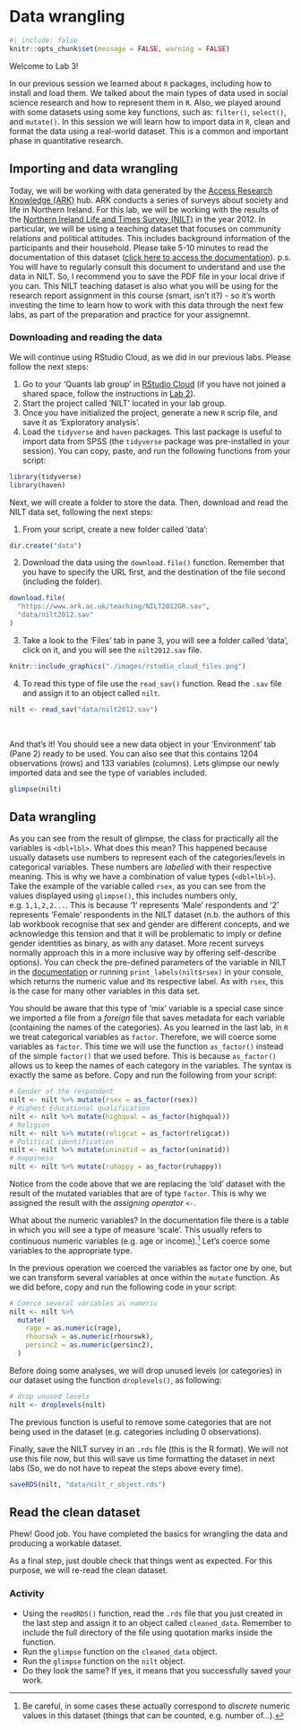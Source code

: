 # Data wrangling

```r
#| include: false
knitr::opts_chunk$set(message = FALSE, warning = FALSE)
```

Welcome to Lab 3!

In our previous session we learned about `R` packages, including how to install and load them. We talked about the main types of data used in social science research and how to represent them in `R`. Also, we played around with some datasets using some key functions, such as: `filter()`, `select()`, and `mutate()`. In this session we will learn how to import data in `R`, clean and format the data using a real-world dataset. This is a common and important phase in quantitative research.

## Importing and data wrangling

Today, we will be working with data generated by the [Access Research Knowledge (ARK)](https://www.ark.ac.uk/ARK/) hub. ARK conducts a series of surveys about society and life in Northern Ireland. For this lab, we will be working with the results of the [Northern Ireland Life and Times Survey (NILT)](https://www.ark.ac.uk/nilt/) in the year 2012. In particular, we will be using a teaching dataset that focuses on community relations and political attitudes. This includes background information of the participants and their household. Please take 5-10 minutes to read the documentation of this dataset ([click here to access the documentation](https://www.ark.ac.uk/teaching/NILT2012TeachingResources.pdf)). p.s. You will have to regularly consult this document to understand and use the data in NILT. So, I recommend you to save the PDF file in your local drive if you can. This NILT teaching dataset is also what you will be using for the research report assignment in this course (smart, isn't it?) - so it's worth investing the time to learn how to work with this data through the next few labs, as part of the preparation and practice for your assignemnt. 

### Downloading and reading the data

We will continue using RStudio Cloud, as we did in our previous labs. Please follow the next steps:

1. Go to your 'Quants lab group' in [RStudio Cloud](https://rstudio.cloud/) (if you have not joined a shared space, follow the instructions in [Lab 2](02-Lab2.qmd#activity)).
2. Start the project called 'NILT' located in your lab group.
3. Once you have initialized the project, generate a new `R` scrip file, and save it as 'Exploratory analysis'.
3. Load the `tidyverse` and `haven` packages. This last package is useful to import data from SPSS (the `tidyverse` package was pre-installed in your session). You can copy, paste, and run the following functions from your script:

```r
library(tidyverse)
library(haven)
```

Next, we will create a folder to store the data. Then, download and read the NILT data set, following the next steps:

1. From your script, create a new folder called 'data':

```r
dir.create("data")
```

2. Download the data using the `download.file()` function. Remember that you have to specify the URL first, and the destination of the file second (including the folder).

```r
download.file(
  "https://www.ark.ac.uk/teaching/NILT2012GR.sav",
  "data/nilt2012.sav"
)
```

3. Take a look to the 'Files' tab in pane 3, you will see a folder called 'data', click on it, and you will see the `nilt2012.sav` file.

```r
knitr::include_graphics("./images/rstudio_cloud_files.png")
```

4. To read this type of file use the `read_sav()` function. Read the `.sav` file and assign it to an object called `nilt`.

```r
nilt <- read_sav("data/nilt2012.sav")
```

<br>

And that's it! You should see a new data object in your 'Environment' tab (Pane 2) ready to be used. You can also see that this contains 1204 observations (rows) and 133 variables (columns). Lets glimpse our newly imported data and see the type of variables included.

```r
glimpse(nilt)
```


## Data wrangling

As you can see from the result of glimpse, the class for practically all the variables is `<dbl+lbl>`. What does this mean? This happened because usually datasets use numbers to represent each of the categories/levels in categorical variables. These numbers are _labelled_ with their respective meaning. This is why we have a combination of value types (`<dbl+lbl>`). Take the example of the variable called `rsex`, as you can see from the values displayed using `glimpse()`, this includes numbers only, e.g. `1,1,2,2...`. This is because '1' represents 'Male' respondents and '2' represents 'Female' respondents in the NILT dataset (n.b. the authors of this lab workbook recognise that sex and gender are different concepts, and we acknowledge this tension and that it will be problematic to imply or define gender identities as binary, as with any dataset. More recent surveys normally approach this in a more inclusive way by offering self-describe options). You can check the pre-defined parameters of the variable in NILT in the [documentation](https://www.ark.ac.uk/teaching/NILT2012TeachingResources.pdf) or running `print_labels(nilt$rsex)` in your console, which returns the numeric value and its respective label. As with `rsex`, this is the case for many other variables in this data set.

You should be aware that this type of 'mix' variable is a special case since we imported a file from a _foreign_ file that saves metadata for each variable (containing the names of the categories). As you learned in the last lab, in `R` we treat categorical variables as `factor`. Therefore, we will coerce some variables as `factor`. This time we will use the function `as_factor()` instead of the simple `factor()` that we used before. This is because `as_factor()` allows us to keep the names of each category in the variables. The syntax is exactly the same as before. Copy and run the following from your script:

```r
# Gender of the respondent
nilt <- nilt %>% mutate(rsex = as_factor(rsex))
# Highest Educational qualification
nilt <- nilt %>% mutate(highqual = as_factor(highqual))
# Religion
nilt <- nilt %>% mutate(religcat = as_factor(religcat))
# Political identification
nilt <- nilt %>% mutate(uninatid = as_factor(uninatid))
# Happiness
nilt <- nilt %>% mutate(ruhappy = as_factor(ruhappy))
```

Notice from the code above that we are replacing the 'old' dataset with the result of the mutated variables that are of type `factor`. This is why we assigned the result with the _assigning operator_ `<-`. 

What about the numeric variables? In the documentation file there is a table in which you will see a type of measure 'scale'. This usually refers to continuous numeric variables (e.g. age or income).^[Be careful, in some cases these actually correspond to _discrete_ numeric values in this dataset (things that can be counted, e.g. number of...).] Let's coerce some variables to the appropriate type.

In the previous operation we coerced the variables as factor one by one, but we can transform several variables at once within the `mutate` function. As we did before, copy and run the following code in your script:

```r
# Coerce several variables as numeric
nilt <- nilt %>%
  mutate(
    rage = as.numeric(rage),
    rhourswk = as.numeric(rhourswk),
    persinc2 = as.numeric(persinc2),
  )
```

Before doing some analyses, we will drop unused levels (or categories) in our dataset using the function `droplevels()`, as following:

```r
# drop unused levels
nilt <- droplevels(nilt)
```

The previous function is useful to remove some categories that are not being used in the dataset (e.g. categories including 0 observations).

Finally, save the NILT survey in an `.rds` file (this is the R format). We will not use this file now, but this will save us time formatting the dataset in next labs (So, we do not have to repeat the steps above every time).
```r
saveRDS(nilt, "data/nilt_r_object.rds")
```

## Read the clean dataset

Phew! Good job. You have completed the basics for wrangling the data and producing a workable dataset.

As a final step, just double check that things went as expected. For this purpose, we will re-read the clean dataset.

### Activity

* Using the `readRDS()` function, read the `.rds` file that you just created in the last step and assign it to an object called `cleaned_data`. Remember to include the full directory of the file using quotation marks inside the function.
* Run the `glimpse` function on the `cleaned_data` object.
* Run the `glimpse` function on the `nilt` object.
* Do they look the same? If yes, it means that you successfully saved your work.
